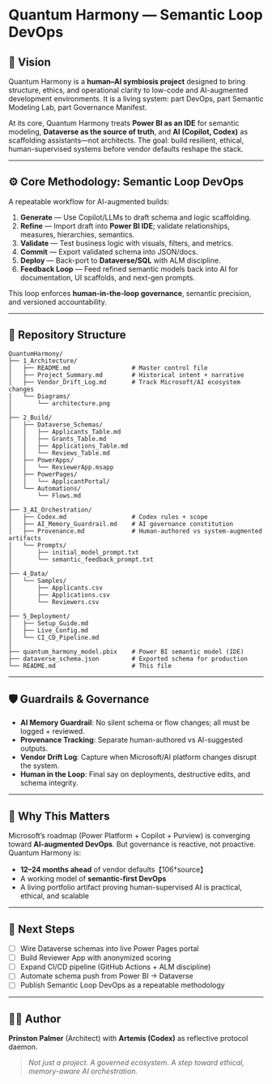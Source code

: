 # Quantum Harmony — Semantic Loop DevOps

## 🌌 Vision
Quantum Harmony is a **human–AI symbiosis project** designed to bring structure, ethics, and operational clarity to low-code and AI-augmented development environments. It is a living system: part DevOps, part Semantic Modeling Lab, part Governance Manifest.

At its core, Quantum Harmony treats **Power BI as an IDE** for semantic modeling, **Dataverse as the source of truth**, and **AI (Copilot, Codex)** as scaffolding assistants—not architects. The goal: build resilient, ethical, human-supervised systems before vendor defaults reshape the stack.

---

## ⚙️ Core Methodology: Semantic Loop DevOps
A repeatable workflow for AI-augmented builds:

1. **Generate** — Use Copilot/LLMs to draft schema and logic scaffolding.
2. **Refine** — Import draft into **Power BI IDE**; validate relationships, measures, hierarchies, semantics.
3. **Validate** — Test business logic with visuals, filters, and metrics.
4. **Commit** — Export validated schema into JSON/docs.
5. **Deploy** — Back-port to **Dataverse/SQL** with ALM discipline.
6. **Feedback Loop** — Feed refined semantic models back into AI for documentation, UI scaffolds, and next-gen prompts.

This loop enforces **human-in-the-loop governance**, semantic precision, and versioned accountability.

---

## 📂 Repository Structure
```
QuantumHarmony/
├── 1_Architecture/
│   ├── README.md                 # Master control file
│   ├── Project_Summary.md        # Historical intent + narrative
│   ├── Vendor_Drift_Log.md       # Track Microsoft/AI ecosystem changes
│   └── Diagrams/
│       └── architecture.png
│
├── 2_Build/
│   ├── Dataverse_Schemas/
│   │   ├── Applicants_Table.md
│   │   ├── Grants_Table.md
│   │   ├── Applications_Table.md
│   │   └── Reviews_Table.md
│   ├── PowerApps/
│   │   └── ReviewerApp.msapp
│   ├── PowerPages/
│   │   └── ApplicantPortal/
│   └── Automations/
│       └── Flows.md
│
├── 3_AI_Orchestration/
│   ├── Codex.md                  # Codex rules + scope
│   ├── AI_Memory_Guardrail.md    # AI governance constitution
│   ├── Provenance.md             # Human-authored vs system-augmented artifacts
│   └── Prompts/
│       ├── initial_model_prompt.txt
│       └── semantic_feedback_prompt.txt
│
├── 4_Data/
│   └── Samples/
│       ├── Applicants.csv
│       ├── Applications.csv
│       └── Reviewers.csv
│
├── 5_Deployment/
│   ├── Setup_Guide.md
│   ├── Live_Config.md
│   └── CI_CD_Pipeline.md
│
├── quantum_harmony_model.pbix    # Power BI semantic model (IDE)
├── dataverse_schema.json         # Exported schema for production
└── README.md                     # This file
```

---

## 🛡️ Guardrails & Governance
- **AI Memory Guardrail**: No silent schema or flow changes; all must be logged + reviewed.
- **Provenance Tracking**: Separate human-authored vs AI-suggested outputs.
- **Vendor Drift Log**: Capture when Microsoft/AI platform changes disrupt the system.
- **Human in the Loop**: Final say on deployments, destructive edits, and schema integrity.

---

## 🔭 Why This Matters
Microsoft’s roadmap (Power Platform + Copilot + Purview) is converging toward **AI-augmented DevOps**. But governance is reactive, not proactive. Quantum Harmony is:

- **12–24 months ahead** of vendor defaults【106†source】
- A working model of **semantic-first DevOps**
- A living portfolio artifact proving human-supervised AI is practical, ethical, and scalable

---

## 🚀 Next Steps
- [ ] Wire Dataverse schemas into live Power Pages portal
- [ ] Build Reviewer App with anonymized scoring
- [ ] Expand CI/CD pipeline (GitHub Actions + ALM discipline)
- [ ] Automate schema push from Power BI → Dataverse
- [ ] Publish Semantic Loop DevOps as a repeatable methodology

---

## 🧑‍💻 Author
**Prinston Palmer** (Architect) with **Artemis (Codex)** as reflective protocol daemon.

> *Not just a project. A governed ecosystem. A step toward ethical, memory-aware AI orchestration.*

